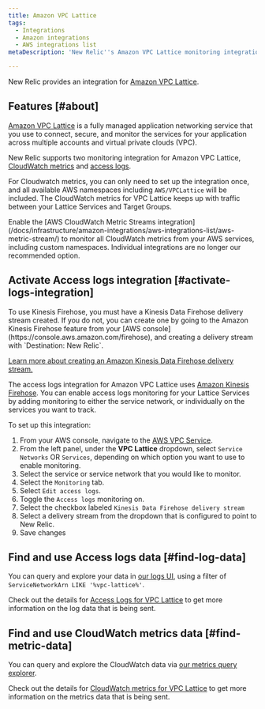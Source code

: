```yaml
---
title: Amazon VPC Lattice
tags:
  - Integrations
  - Amazon integrations
  - AWS integrations list
metaDescription: 'New Relic''s Amazon VPC Lattice monitoring integration: how to enable it, and the data it reports.'

---
```


New Relic provides an integration for [Amazon VPC Lattice](https://docs.aws.amazon.com/vpc-lattice/latest/ug/what-is-vpc-lattice.html).

## Features [#about]

[Amazon VPC Lattice](https://aws.amazon.com/vpc/lattice/) is a fully managed application networking service that you use to connect, secure, and monitor the services for your application across multiple accounts and virtual private clouds (VPC).

New Relic supports two monitoring integration for Amazon VPC Lattice, [CloudWatch metrics](https://docs.aws.amazon.com/vpc-lattice/latest/ug/monitoring-cloudwatch.html) and [access logs](https://docs.aws.amazon.com/vpc-lattice/latest/ug/monitoring-access-logs.html).

For Cloudwatch metrics, you can only need to set up the integration once, and all available AWS namespaces including `AWS/VPCLattice` will be included. The CloudWatch metrics for VPC Lattice keeps up with traffic between your Lattice Services and Target Groups.

<Callout variant="important">
  Enable the [AWS CloudWatch Metric Streams integration](/docs/infrastructure/amazon-integrations/aws-integrations-list/aws-metric-stream/) to monitor all CloudWatch metrics from your AWS services, including custom namespaces. Individual integrations are no longer our recommended option.
</Callout>

## Activate Access logs integration [#activate-logs-integration]
<Callout variant="important">
To use Kinesis Firehose, you must have a Kinesis Data Firehose delivery stream created. If you do not, you can create one by going to the Amazon Kinesis Firehose feature from your [AWS console](https://console.aws.amazon.com/firehose), and creating a delivery stream with `Destination: New Relic`.

[Learn more about creating an Amazon Kinesis Data Firehose delivery stream.](https://docs.aws.amazon.com/firehose/latest/dev/basic-create.html?icmpid=docs_console_unmapped)
</Callout>

The access logs integration for Amazon VPC Lattice uses [Amazon Kinesis Firehose](https://aws.amazon.com/kinesis/data-firehose/). You can enable access logs monitoring for your Lattice Services by adding monitoring to either the service network, or individually on the services you want to track. 

To set up this integration:  

1.	From your AWS console, navigate to the [AWS VPC Service](https://console.aws.amazon.com/vpc).
2.	From the left panel, under the **VPC Lattice** dropdown, select `Service Networks` OR `Services`, depending on which option you want to use to enable monitoring.
3.	Select the service or service network that you would like to monitor.
4.	Select the `Monitoring` tab.
5.	Select `Edit access logs`.
6.	Toggle the `Access logs` monitoring on.
7.	Select the checkbox labeled `Kinesis Data Firehose delivery stream` 
8.  Select a delivery stream from the dropdown that is configured to point to New Relic.
9.  Save changes

## Find and use Access logs data [#find-log-data]

You can query and explore your data in [our logs UI](/docs/logs/ui-data/use-logs-ui), using a filter of `ServiceNetworkArn LIKE '%vpc-lattice%'`.

Check out the details for [Access Logs for VPC Lattice](https://docs.aws.amazon.com/vpc-lattice/latest/ug/monitoring-access-logs.html) to get more information on the log data that is being sent.

## Find and use CloudWatch metrics data [#find-metric-data]

You can query and explore the CloudWatch data via [our metrics query explorer](https://docs.newrelic.com/docs/data-apis/understand-data/metric-data/query-metric-data-type/).

Check out the details for [CloudWatch metrics for VPC Lattice](https://docs.aws.amazon.com/vpc-lattice/latest/ug/monitoring-cloudwatch.html) to get more information on the metrics data that is being sent.


